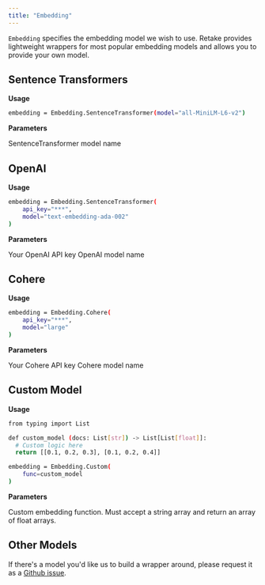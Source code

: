```yaml
---
title: "Embedding"
---
```


`Embedding` specifies the embedding model we wish to use. Retake provides lightweight wrappers for
most popular embedding models and allows you to provide your own model.

## Sentence Transformers

**Usage**

```bash
embedding = Embedding.SentenceTransformer(model="all-MiniLM-L6-v2")
```

**Parameters**

<ParamField body="model" type="string" default="all-MiniLM-L6-v2">
  SentenceTransformer model name
</ParamField>

## OpenAI

**Usage**

```bash
embedding = Embedding.SentenceTransformer(
    api_key="***",
    model="text-embedding-ada-002"
)
```

**Parameters**

<ParamField body="api_key" type="string" required>
  Your OpenAI API key
</ParamField>
<ParamField body="model" type="string" required>
  OpenAI model name
</ParamField>

## Cohere

**Usage**

```bash
embedding = Embedding.Cohere(
    api_key="***",
    model="large"
)
```

**Parameters**

<ParamField body="api_key" type="string" required>
  Your Cohere API key
</ParamField>
<ParamField body="model" type="string" required>
  Cohere model name
</ParamField>

## Custom Model

**Usage**

```bash
from typing import List

def custom_model (docs: List[str]) -> List[List[float]]:
  # Custom logic here
  return [[0.1, 0.2, 0.3], [0.1, 0.2, 0.4]]

embedding = Embedding.Custom(
    func=custom_model
)
```

**Parameters**

<ParamField body="func" type="function" required>
  Custom embedding function. Must accept a string array and return an array of
  float arrays.
</ParamField>

## Other Models

If there's a model you'd like us to build a wrapper around, please request it as a [Github issue](https://github.com/getretake/retake/issues).
